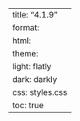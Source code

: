---
title: "4.1.9"
format:
    html:
        theme:
            light: flatly
            dark: darkly
        css: styles.css
        toc: true
---